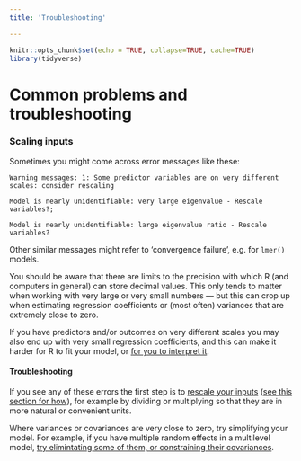 ```yaml
---
title: 'Troubleshooting'

---
```

  
```r
knitr::opts_chunk$set(echo = TRUE, collapse=TRUE, cache=TRUE)
library(tidyverse)
```


# Common problems and troubleshooting {#troubles}


### Scaling inputs {- #scaling-regression-inputs}


Sometimes you might come across error messages like these:

```
Warning messages: 1: Some predictor variables are on very different scales: consider rescaling

Model is nearly unidentifiable: very large eigenvalue - Rescale variables?; 

Model is nearly unidentifiable: large eigenvalue ratio - Rescale variables?
```

Other similar messages might refer to 'convergence failure', e.g. for `lmer()` models.

You should be aware that there are limits to the precision with which R (and computers in general) can store decimal values. This only tends to matter when working with very large or very small numbers — but this can crop up when estimating regression coefficients or (most often) variances that are extremely close to zero.

If you have predictors and/or outcomes on very different scales you may also end up with very small regression coefficients, and this can make it harder for R to fit your model, or [for you to interpret it](#scaling-regression-inputs). 


#### Troubleshooting

If you see any of these errors the first step is to [rescale your inputs](#scaling-regression-inputs) ([see this section for how](#scaling-regression-inputs)), for example by dividing or multiplying so that they are in more natural or convenient units.


Where variances or covariances are very close to zero, try simplifying your model. For example, if you have multiple random effects in a multilevel model, [try elimintating some of them, or constraining their covariances](#simplifying-mixed-models).







